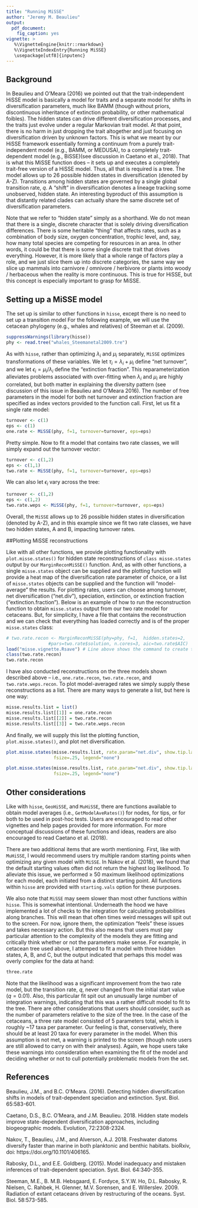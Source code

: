 ```yaml
---
title: "Running MiSSE"
author: "Jeremy M. Beaulieu"
output:
  pdf_document:
    fig_caption: yes
vignette: >
   %\VignetteEngine{knitr::rmarkdown}
   %\VignetteIndexEntry{Running MiSSE}
   \usepackage[utf8]{inputenc}
---
```

## Background

In Beaulieu and O'Meara (2016) we pointed out that the trait-independent HiSSE model is basically a model for traits and a separate model for shifts in diversification parameters, much like BAMM (though without priors, discontinuous inheritance of extinction probability, or other mathematical foibles). The hidden states can drive different diversification processes, and the traits just evolve under a regular Markovian trait model. At that point, there is no harm in just dropping the trait altogether and just focusing on diversification driven by unknown factors. This is what we meant by our HiSSE framework essentially forming a continuum from a purely trait-independent model (e.g., BAMM, or MEDUSA), to a completely trait-dependent model (e.g., BiSSE)(see discussion in Caetano et al., 2018). That is what this MiSSE function does -- it sets up and executes a completely trait-free version of a HiSSE model. Thus, all that is required is a tree. The model allows up to 26 possible hidden states in diversification (denoted by A-Z). Transitions among hidden states are governed by a single global transition rate, $q$. A "shift" in diversification denotes a lineage tracking some unobserved, hidden state. An interesting byproduct of this assumption is that distantly related clades can actually share the same discrete set of diversification parameters.

Note that we refer to "hidden state" simply as a shorthand. We do not mean that there is a single, discrete character that is solely driving diversification differences. There is some heritable "thing" that affects rates, such as a combination of body size, oxygen concentration, trophic level, and, say, how many total species are competing for resources in an area. In other words, it could be that there is some single discrete trait that drives everything. However, it is more likely that a whole range of factors play a role, and we just slice them up into discrete categories, the same way we slice up mammals into carnivore / omnivore / herbivore or plants into woody / herbaceous when the reality is more continuous. This is true for HiSSE, but this concept is especially important to grasp for MiSSE.

## Setting up a MiSSE model

The set up is similar to other functions in `hisse`, except there is no need to set up a transition model For the following example, we will use the cetacean phylogeny (e.g., whales and relatives) of Steeman et al. (2009). 

```r
suppressWarnings(library(hisse))
phy <- read.tree("whales_Steemanetal2009.tre")
```

As with `hisse`, rather than optimizing $\lambda_i$ and $\mu_i$ separately, `MiSSE` optimizes transformations of these variables. We let $\tau_i = \lambda_i+\mu_i$ define "net turnover", and we let $\epsilon_i = \mu_i / \lambda_i$ define the "extinction fraction". This reparameterization alleviates problems associated with over-fitting when $\lambda_i$ and $\mu_i$ are highly correlated, but both matter in explaining the diversity pattern (see discussion of this issue in Beaulieu and O'Meara 2016). The number of free parameters in the model for both net turnover and extinction fraction are specified as index vectors provided to the function call. First, let us fit a single rate model:

```r
turnover <- c(1)
eps <- c(1)
one.rate <- MiSSE(phy, f=1, turnover=turnover, eps=eps)
```

Pretty simple. Now to fit a model that contains two rate classes, we will simply expand out the turnover vector:

```r
turnover <- c(1,2)
eps <- c(1,1)
two.rate <- MiSSE(phy, f=1, turnover=turnover, eps=eps)
```

We can also let $\epsilon_i$ vary across the tree:

```r
turnover <- c(1,2)
eps <- c(1,2)
two.rate.weps <- MiSSE(phy, f=1, turnover=turnover, eps=eps)
```

Overall, the `MiSSE` allows up to 26 possible hidden states in diversification (denoted by A-Z), and in this example since we fit two rate classes, we have two hidden states, A and B, impacting turnover rates. 

##Plotting MiSSE reconstructions

Like with all other functions, we provide plotting functionality with `plot.misse.states()` for hidden state reconstructions of `class misse.states` output by our `MarginReconMiSSE()` function. And, as with other functions, a single `misse.states` object can be supplied and the plotting function will provide a heat map of the diversification rate parameter of choice, or a list of `misse.states` objects can be supplied and the function will "model-average" the results. For plotting rates, users can choose among turnover, net diversification ("net.div"), speciation, extinction, or extinction fraction ("extinction.fraction"). Below is an example of how to run the reconstruction function to obtain `misse.states` output from our two rate model for cetaceans. But, for simplicity, I have a file that contains the reconstruction and we can check that everything has loaded correctly and is of the proper `misse.states` class:
```r
# two.rate.recon <- MarginReconMiSSE(phy=phy, f=1,  hidden.states=2, 
                #pars=two.rate$solution, n.cores=3, aic=two.rate$AIC)
load("misse.vignette.Rsave") # Line above shows the command to create this result.
class(two.rate.recon)
two.rate.recon
```

I have also conducted reconstructions on the three models shown described above -- i.e., `one.rate.recon`, `two.rate.recon`, and `two.rate.weps.recon`. To plot model-averaged rates we simply supply these reconstructions as a list. There are many ways to generate a list, but here is one way:

```r
misse.results.list = list()
misse.results.list[[1]] = one.rate.recon
misse.results.list[[2]] = two.rate.recon
misse.results.list[[3]] = two.rate.weps.recon
```

And finally, we will supply this list the plotting function, `plot.misse.states()`, and plot net diversification.
```r
plot.misse.states(misse.results.list, rate.param="net.div", show.tip.label=TRUE, type="phylogram",
                  fsize=.25, legend="none")
```

```r
plot.misse.states(misse.results.list, rate.param="net.div", show.tip.label=TRUE, type="phylogram",
                  fsize=.25, legend="none")
```


## Other considerations

Like with `hisse`, `GeoHiSSE`, and `MuHiSSE`, there are functions available to obtain model averages (i.e., `GetModelAveRates()`) for nodes, for tips, or for both to be used in post-hoc tests. Users are encouraged to read other vignettes and help pages provided for more information. For more conceptual discussions of these functions and ideas, readers are also encouraged to read Caetano et al. (2018). 

There are two additional items that are worth mentioning. First, like with `MuHiSSE`, I would recommend users try multiple random starting points when optimizing any given model with `MiSSE`. In Nakov et al. (2018), we found that the default starting values often did not return the highest log likelihood. To alleviate this issue, we performed $\ge$ 50 maximum likelihood optimizations for each model, each initiated from a distinct starting point. All functions within `hisse` are provided with `starting.vals` option for these purposes. 

We also note that `MiSSE` may seem slower than most other functions within `hisse`. This is somewhat intentional. Underneath the hood we have implemented a lot of checks to the integration for calculating probabilities along branches. This will mean that often times weird messages will spit out to the screen. For now, ignore them, the optimization "feels" these issues and takes necessary action. But this also means that users must pay particular attention to the complexity of the models they are fitting and critically think whether or not the parameters make sense. For example, in cetacean tree used above, I attemped to fit a model with three hidden states, A, B, and C, but the output indicated that perhaps this model was overly complex for the data at hand:

```r
three.rate
```

Note that the likelihood was a significant improvement from the two rate model, but the transition rate, $q$, never changed from the initial start value ($q = 0.01$). Also, this particular fit spit out an unusually large number of integration warnings, indicating that this was a rather difficult model to fit to the tree. There are other considerations that users should consider, such as the number of parameters relative to the size of the tree. In the case of the cetaceans, a three rate model consisted of 5 parameters total, which is roughly ~17 taxa per parameter. Our feeling is that, conservatively, there should be at least 20 taxa for every parameter in the model. When this assumption is not met, a warning is printed to the screen (though note users are still allowed to carry on with their analyses). Again, we hope users take these warnings into consideration when examining the fit of the model and deciding whether or not to cull potentially problematic models from the set.

## References

Beaulieu, J.M., and B.C. O'Meara. (2016). Detecting hidden diversification shifts in models of trait-dependent speciation and extinction. Syst. Biol. 65:583-601.

Caetano, D.S., B.C. O'Meara, and J.M. Beaulieu. 2018. Hidden state models improve state-dependent diversification approaches, including biogeographic models. Evolution, 72:2308-2324.

Nakov, T., Beaulieu, J.M., and Alverson, A.J. 2018. Freshwater diatoms diversify faster than marine in both planktonic and benthic habitats. bioRxiv, doi: https://doi.org/10.1101/406165.

Rabosky, D.L., and E.E. Goldberg. (2015). Model inadequacy and mistaken inferences of trait-dependent speciation. Syst. Biol. 64:340-355.

Steeman, M.E., B. M.B. Hebsgaard, E. Fordyce, S.Y.W. Ho, D.L. Rabosky, R. Nielsen, C. Rahbek, H. Glenner, M.V. Sorensen, and E. Willerslev. 2009. Radiation of extant cetaceans driven by restructuring of the oceans. Syst. Biol. 58:573-585. 


